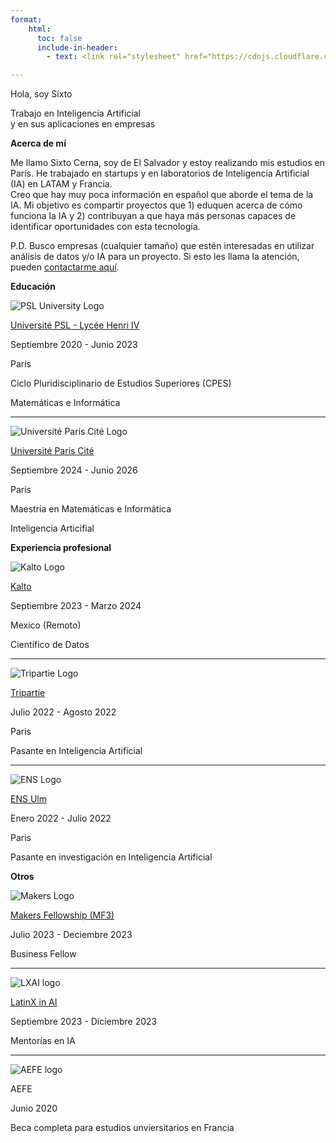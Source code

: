 ```yaml
---
format:
    html:
      toc: false
      include-in-header:
        - text: <link rel="stylesheet" href="https://cdnjs.cloudflare.com/ajax/libs/font-awesome/6.0.0/css/all.min.css">

---
```


<div class="hero">

<p class="hero-subtitle">Hola, soy Sixto</p>

<p class="hero-title">
  Trabajo en <span class="orange-highlight">Inteligencia Artificial</span><br>
  y en sus aplicaciones en empresas
</p>


</div>


<div class="social-links">
  <a href="mailto:sixto2cerna@gmail.com" aria-label="Email">
    <i class="fa-solid fa-envelope"></i>
  </a>
  <a href="https://www.linkedin.com/in/sixto-cerna" aria-label="LinkedIn">
    <i class="fa-brands fa-linkedin"></i>
  </a>
  <a href="https://github.com/sixtocerna" aria-label="LinkedIn">
    <i class="fa-brands fa-github"></i>
  </a>
</div>

**Acerca de mí**

```{=html}
<div class="content-section">
  <p>
  Me llamo Sixto Cerna, soy de El Salvador y estoy realizando mis estudios en París. He trabajado en startups y en laboratorios de Inteligencia Artificial (IA) en LATAM y Francia. <br>
  Creo que hay muy poca información en español que aborde el tema de la IA. Mi objetivo es compartir proyectos que 1) eduquen acerca de cómo funciona la IA y 2) contribuyan a que haya más personas capaces de identificar oportunidades con esta tecnología. 
  </p>

  <p>
  P.D. Busco empresas (cualquier tamaño) que estén interesadas en utilizar análisis de datos y/o IA para un proyecto. Si esto les llama la atención, pueden <a class="inline-link" href="mailto:sixto2cerna@gmail.com?subject=An%C3%A1lisis%20de%20datos%20e%20IA%20en%20[nombre%20empresa]&body=Hola%20Sixto,%0A%0AMe%20llamo%20[nombre].%20Me%20gustar%C3%ADa%20saber%20m%C3%A1s%20acerca%20del%20proyecto%20que%20est%C3%A1s%20desarrollando%20acerca%20del%20uso%20de%20an%C3%A1lisis%20de%20datos%20e%20IA%20en%20empresas.">contactarme aquí</a>.
  </p>

</div>
```

**Educación**

```{=html}

<div class="content-section">
  <div class="education-experience-entry">
    <div class="logo-container">
      <img src="assets/psl_logo.png" alt="PSL University Logo" class="logo">
    </div>
    <div class="university-company-info">
      <p class="university-company-name"> <a class="card-link" href="https://psl.eu/en/education/multidisciplinary-undergraduate-degree-cpes">Université PSL - Lycée Henri IV</a></p>
      <p class="period">Septiembre 2020 - Junio 2023</p>
      <p class="location">Paris</p>
    </div>
    <div class="information">
      <p class="name">Ciclo Pluridisciplinario de Estudios Superiores (CPES)</p>
      <p class="field">Matemáticas e Informática</p>
    </div>
  </div>

  <hr class="separator">

  <div class="education-experience-entry">
    <div class="logo-container">
      <img src="assets/paris_cite_logo.png" alt="Université Paris Cité Logo" class="logo">
    </div>
    <div class="university-company-info">
      <p class="university-company-name"><a href="https://master.math.u-paris.fr/en/parcours/data/" class="card-link">Université Paris Cité</a></p>
      <p class="period">Septiembre 2024 - Junio 2026</p>
      <p class="location">Paris</p>
    </div>
    <div class="information">
      <p class="name">Maestría en Matemáticas e Informática</p>
      <p class="field">Inteligencia Articifial</p>
    </div>
  </div>

</div>

```
**Experiencia profesional**

```{=html}
<div class="content-section">
  <div class="education-experience-entry">
    <div class="logo-container">
      <img src="assets/kalto_logo.png" alt="Kalto Logo" class="logo">
    </div>
    <div class="university-company-info">
      <p class="university-company-name"><a class="card-link" href="https://www.kalto.la">Kalto</a></p>
      <p class="period">Septiembre 2023 - Marzo 2024</p>
      <p class="location">Mexico (Remoto)</p>
    </div>
    <div class="information">
      <p class="name">Científico de Datos</p>
    </div>
  </div>

  <hr class="separator">

  <div class="education-experience-entry">
    <div class="logo-container">
      <img src="assets/tripartie_logo.png" alt="Tripartie Logo" class="logo">
    </div>
    <div class="university-company-info">
      <p class="university-company-name"><a class="card-link" href="https://tripartie.com/">Tripartie</a></p>
      <p class="period">Julio 2022 - Agosto 2022</p>
      <p class="location">Paris</p>
    </div>
    <div class="information">
      <p class="name">Pasante en Inteligencia Artificial</p>
    </div>
  </div>

  <hr class="separator">

  <div class="education-experience-entry">
    <div class="logo-container">
      <img src="assets/ens_logo.png" alt="ENS Logo" class="logo">
    </div>
    <div class="university-company-info">
      <p class="university-company-name"><a class="card-link" href="https://csd.ens.psl.eu">ENS Ulm</a></p>
      <p class="period">Enero 2022 - Julio 2022</p>
      <p class="location">Paris</p>
    </div>
    <div class="information">
      <p class="name">Pasante en investigación en Inteligencia Artificial</p>
    </div>
  </div>

</div>
```

**Otros**

```{=html}
<div class="content-section">
  <div class="education-experience-entry">
    <div class="logo-container">
      <img src="assets/makers_logo.png" alt="Makers Logo" class="logo">
    </div>
    <div class="university-company-info">
      <p class="university-company-name"><a href="https://makers.ngo" class="card-link">Makers Fellowship (MF3)</a></p>
      <p class="period">Julio 2023 - Deciembre 2023</p>
    </div>
    <div class="information">
      <p class="name">Business Fellow</p>
    </div>
  </div>

  <hr class="separator">

  <div class="education-experience-entry">
    <div class="logo-container">
      <img src="assets/LXAI_logo.png" alt="LXAI logo" class="logo">
    </div>
    <div class="university-company-info">
      <p class="university-company-name"><a href="https://www.latinxinai.org" class="card-link">LatinX in AI</a></p>
      <p class="period">Septiembre 2023 - Diciembre 2023</p>
    </div>
    <div class="information">
      <p class="name">Mentorías en IA</p>
    </div>
  </div>

  <hr class="separator">

  <div class="education-experience-entry">
    <div class="logo-container">
      <img src="assets/aefe_logo.png" alt="AEFE logo" class="logo">
    </div>
    <div class="university-company-info">
      <p class="university-company-name">AEFE</p>
      <p class="period">Junio 2020</p>
    </div>
    <div class="information">
      <p class="name">Beca completa para estudios unviersitarios en Francia</p>
    </div>
  </div>

</div>
```
